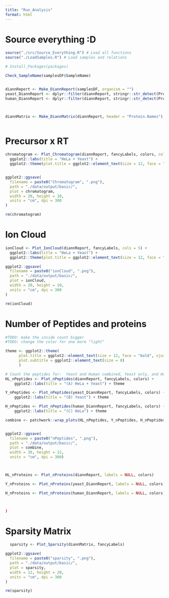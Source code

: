 ```yaml
---
title: "Run_Analysis"
format: html
---
```


# Source everything :D

```r
source("./src/Source_Everything.R") # Load all functions
source("./LoadSamples.R") # Load samples and relations

# Install_Packages(packages) 
```


```r
Check_SampleName(samplesDF$SampleName)


diannReport <- Make_DiannReport(samplesDF, organism = "")
yeast_DiannReport <- dplyr::filter(diannReport, stringr::str_detect(Protein.Names, "YEAST"))
human_DiannReport <- dplyr::filter(diannReport, stringr::str_detect(Protein.Names, "HUMAN"))



diannMatrix <- Make_DiannMatrix(diannReport, header = "Protein.Names")



```

# Precursor x RT
```r
chromatogram <- Plot_Chromatogram(diannReport, fancyLabels, colors, cols = 5) +
  ggplot2::labs(title = "HeLa + Yeast") +
  ggplot2::theme(plot.title = ggplot2::element_text(size = 12, face = "bold", vjust = 0.5, hjust = 0.5))


ggplot2::ggsave(
  filename = paste0("Chromatogram", ".png"),
  path = "./data/output/basic/",
  plot = chromatogram,
  width = 20, height = 10,
  units = "cm", dpi = 300
)

rm(chromatogram)
```

# Ion Cloud

```r
ionCloud <- Plot_IonCloud(diannReport, fancyLabels, cols = 5) +
  ggplot2::labs(title = "HeLa + Yeast") +
  ggplot2::theme(plot.title = ggplot2::element_text(size = 12, face = "bold", vjust = 0.5, hjust = 0.5))

ggplot2::ggsave(
  filename = paste0("ionCloud", ".png"),
  path = "./data/output/basic/",
  plot = ionCloud,
  width = 20, height = 10,
  units = "cm", dpi = 300
)

rm(ionCloud)
```

# Number of Peptides and proteins

```r
#TODO: make the inside count bigger
#TODO: change the color for one more "light"

theme <- ggplot2::theme(
      plot.title = ggplot2::element_text(size = 12, face = "bold", vjust = 0.5),
      plot.subtitle = ggplot2::element_text(size = 8)
      )

# Count the peptides for:  Yeast and Human combined, Yeast only, and Human only
HL_nPeptides <- Plot_nPeptides(diannReport, fancyLabels, colors) +
    ggplot2::labs(title = "(A) HeLa + Yeast") + theme

Y_nPeptides <- Plot_nPeptides(yeast_DiannReport, fancyLabels, colors) +
    ggplot2::labs(title = "(B) Yeast") + theme

H_nPeptides <- Plot_nPeptides(human_DiannReport, fancyLabels, colors) +
    ggplot2::labs(title = "(C) HeLa") + theme

combine <- patchwork::wrap_plots(HL_nPeptides, Y_nPeptides, H_nPeptides, nrow = 1)


ggplot2::ggsave(
  filename = paste0("nPeptides", ".png"),
  path = "./data/output/basic/",
  plot = combine,
  width = 30, height = 12,
  units = "cm", dpi = 300)



HL_nProteins <- Plot_nProteins(diannReport, labels = NULL, colors)

Y_nProteins <- Plot_nProteins(yeast_DiannReport, labels = NULL, colors)

H_nProteins <- Plot_nProteins(human_DiannReport, labels = NULL, colors)



)

```

# Sparsity Matrix

```r
  sparsity <- Plot_Sparsity(diannMatrix, fancyLabels)

ggplot2::ggsave(
  filename = paste0("sparsity", ".png"),
  path = "./data/output/basic/",
  plot = sparsity,
  width = 12, height = 20,
  units = "cm", dpi = 300
)

rm(sparsity)
```